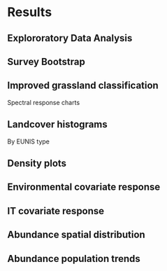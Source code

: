 # Results

## Explororatory Data Analysis

## Survey  Bootstrap

## Improved grassland classification
Spectral response charts

## Landcover histograms
By EUNIS type


## Density plots

## Environmental covariate response

## IT covariate response

## Abundance spatial distribution

## Abundance population trends